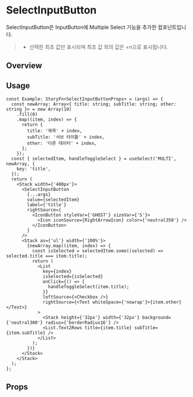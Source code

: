
<Meta of={SelectInputButtonStories} />

# SelectInputButton
SelectInputButton은 InputButton에 Multiple Select 기능을 추가한 컴포넌트입니다.

> - 선택한 최초 값만 표시되며 최초 값 외의 값은 +n으로 표시됩니다.

## Overview
<Canvas of={SelectInputButtonStories.Playground} />

## Usage
```tsx
const Example: StoryFn<SelectInputButtonProps> = (args) => {
  const newArray: Array<{ title: string; subTitle: string; other: string }> = new Array(10)
    .fill(0)
    .map((item, index) => {
      return {
        title: '제목' + index,
        subTitle: '서브 타이틀' + index,
        other: '다른 데이터' + index,
      };
    });
  const { selectedItem, handleToggleSelect } = useSelect('MULTI', newArray, {
    key: 'title',
  });
  return (
    <Stack width={'400px'}>
      <SelectInputButton
        {...args}
        value={selectedItem}
        label={'title'}
        rightSource={
          <IconButton styleVar={'GHOST'} sizeVar={'S'}>
            <Icon iconSource={RightArrowIcon} color={'neutral350'} />
          </IconButton>
        }
      />
      <Stack as={'ul'} width={'100%'}>
        {newArray.map((item, index) => {
          const isSelected = selectedItem.some((selected) => selected.title === item.title);
          return (
            <List
              key={index}
              isSelected={isSelected}
              onClick={() => {
                handleToggleSelect(item.title);
              }}
              leftSource={<Checkbox />}
              rightSource={<Text whiteSpace={'nowrap'}>{item.other}</Text>}
            >
              <Stack height={'32px'} width={'32px'} background={'neutral300'} radius={'borderRadius16'} />
              <List.Text2Rows title={item.title} subTitle={item.subTitle} />
            </List>
          );
        })}
      </Stack>
    </Stack>
  );
};
```

## Props
<Controls of={SelectInputButtonStories.Playground} />




